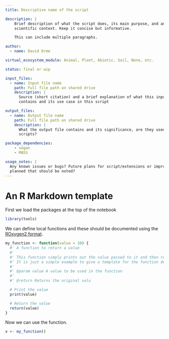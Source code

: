 ```yaml
---
title: Descriptive name of the script

description: |
    Brief description of what the script does, its main purpose, and any important
    scientific context. Keep it concise but informative.

    This can include multiple paragraphs.

author:
  - name: David Orme

virtual_ecosystem_module: Animal, Plant, Abiotic, Soil, None, etc.

status: final or wip

input_files:
  - name: Input file name
    path: Full file path on shared drive
    description: |
      Source (short citation) and a brief explanation of what this input file
      contains and its use case in this script

output_files:
  - name: Output file name
    path: Full file path on shared drive
    description: |
      What the output file contains and its significance, are they used in any other
      scripts?

package_dependencies:
    - vegan
    - MASS

usage_notes: |
  Any known issues or bugs? Future plans for script/extensions or improvements
  planned that should be noted?
---
```


# An R Markdown template

First we load the packages at the top of the notebook

```r
library(tools)
```


We can define local functions and these should be documented using the
[ROxygen2 format](https://roxygen2.r-lib.org/articles/rd.html).

```r
my_function <- function(value = 10) {
  #' A function to return a value
  #'
  #' This function simply prints out the value passed to it and then returns the value.
  #' It is just a simple example to give a template for the function description syntax.
  #'
  #' @param value A value to be used in the function
  #'
  #' @return Returns the original valu

  # Print the value
  print(value)

  # Return the value
  return(value)
}
```

Now we can use the function.

```r
x <- my_function()
```
